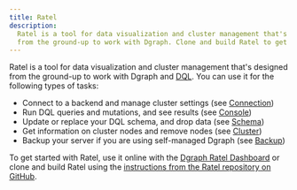 ```yaml
---
title: Ratel
description:
  Ratel is a tool for data visualization and cluster management that's designed
  from the ground-up to work with Dgraph. Clone and build Ratel to get started.
---
```


Ratel is a tool for data visualization and cluster management that's designed
from the ground-up to work with Dgraph and [DQL](.//query-language). You can use
it for the following types of tasks:

- Connect to a backend and manage cluster settings (see
  [Connection](.//ratel/connection))
- Run DQL queries and mutations, and see results (see
  [Console](.//ratel/console))
- Update or replace your DQL schema, and drop data (see
  [Schema](.//ratel/schema))
- Get information on cluster nodes and remove nodes (see
  [Cluster](.//ratel/cluster))
- Backup your server if you are using self-managed Dgraph (see
  [Backup](.//ratel/backups))

To get started with Ratel, use it online with the
[Dgraph Ratel Dashboard](https://play.dgraph.io) or clone and build Ratel using
the
[instructions from the Ratel repository on GitHub](https://github.com/hypermodeinc/ratel/blob/main/INSTRUCTIONS.md).

